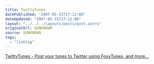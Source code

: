 ```yaml
---
title: TwittyTunes
datePublished: "2007-05-31T17:12:00"
dateUpdated: "2007-05-31T17:12:00"
layout: "../../../layouts/posts/post.astro"
originalUrl: $UNKNOWN
source: $UNKNOWN
tags:
  - "linklog"
---
```


[TwittyTunes - Post your tunes to Twitter using FoxyTunes, and more...](https://addons.thunderbird.net/en-us/firefox/addon/twittytunes/)
